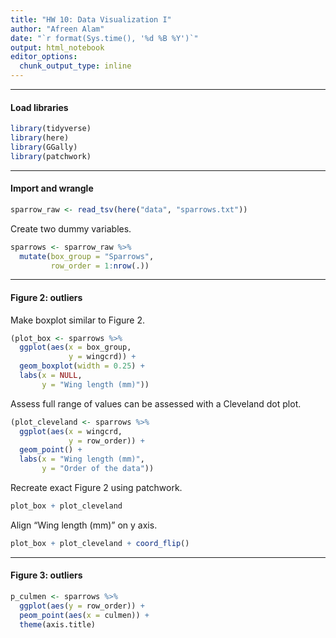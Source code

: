 ```yaml
---
title: "HW 10: Data Visualization I"
author: "Afreen Alam"
date: "`r format(Sys.time(), '%d %B %Y')`"
output: html_notebook
editor_options: 
  chunk_output_type: inline
---
```


***
#### Load libraries

```r
library(tidyverse)
library(here)
library(GGally)
library(patchwork)
```


***
#### Import and wrangle

```r
sparrow_raw <- read_tsv(here("data", "sparrows.txt"))
```

Create two dummy variables.

```r
sparrows <- sparrow_raw %>%
  mutate(box_group = "Sparrows",
         row_order = 1:nrow(.))
```


***
#### Figure 2: outliers

Make boxplot similar to Figure 2.

```r
(plot_box <- sparrows %>%
  ggplot(aes(x = box_group,
             y = wingcrd)) +
  geom_boxplot(width = 0.25) +
  labs(x = NULL,
       y = "Wing length (mm)"))
```

Assess full range of values can be assessed with a Cleveland dot plot.

```r
(plot_cleveland <- sparrows %>%
  ggplot(aes(x = wingcrd,
             y = row_order)) +
  geom_point() +
  labs(x = "Wing length (mm)",
       y = "Order of the data"))
```

Recreate exact Figure 2 using patchwork.

```r
plot_box + plot_cleveland
```

Align "Wing length (mm)" on y axis.

```r
plot_box + plot_cleveland + coord_flip()
```


***
#### Figure 3: outliers

```r
p_culmen <- sparrows %>%
  ggplot(aes(y = row_order)) +
  peom_point(aes(x = culmen)) +
  theme(axis.title)
```





















